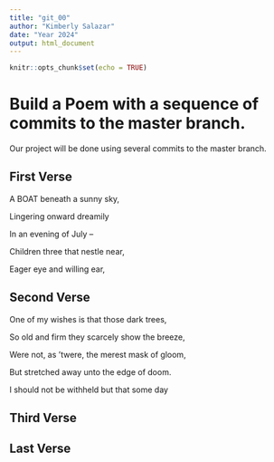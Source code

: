 ```yaml
---
title: "git_00"
author: "Kimberly Salazar"
date: "Year 2024"
output: html_document
---
```


```r
knitr::opts_chunk$set(echo = TRUE)
```
# Build a Poem with a sequence of commits to the master branch.
Our project will be done using several commits to the master branch.
<!-- Do not modify or change any text in "!--" bracketed areas such as this --- these are instructions to
you, if you change any of this the git program will notice it and compromise your git merging strategy !-->

## First Verse 
<!--Put the first five lines of a poem by Lewis Carrol in this section!-->

A BOAT beneath a sunny sky,

Lingering onward dreamily

In an evening of July --

Children three that nestle near,

Eager eye and willing ear,

## Second Verse
<!--Put the first five lines of a poem by Robert Frost here!-->

One of my wishes is that those dark trees,

So old and firm they scarcely show the breeze,

Were not, as 'twere, the merest mask of gloom,

But stretched away unto the edge of doom.

I should not be withheld but that some day

## Third Verse
<!--Put the first two verses of The Walrus and the Carpenter here!-->

## Last Verse
<!--Put a short poem of your choice 8-20 lines,here!-->
